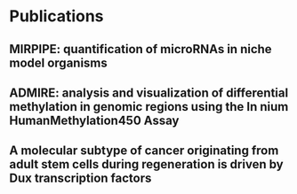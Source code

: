 # Publications

## MIRPIPE: quantification of microRNAs in niche model organisms

\includepdf[pages={-}]{publications/2014_mirpipe.pdf}

## ADMIRE: analysis and visualization of differential methylation in genomic regions using the In nium HumanMethylation450 Assay

\includepdf[pages={-}]{publications/2015_admire.pdf}

## A molecular subtype of cancer originating from adult stem cells during regeneration is driven by Dux transcription factors
